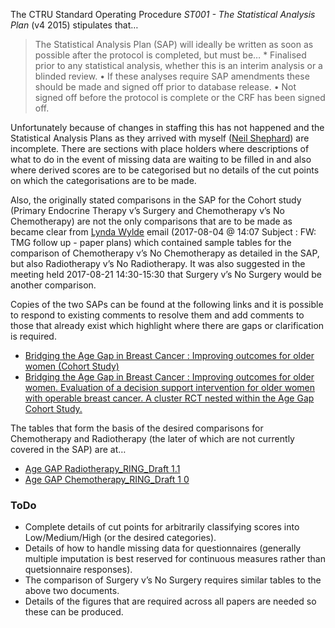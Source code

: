 The CTRU Standard Operating Procedure *ST001 - The Statistical Analysis Plan* (v4 2015) stipulates that...

> The Statistical Analysis Plan (SAP) will ideally be written as soon as possible after the protocol is completed, but must be...
> * Finalised prior to any statistical analysis, whether this is an interim analysis or a blinded review.
> • If these analyses require SAP amendments these should be made and signed off prior to database release.
> • Not signed off before the protocol is complete or the CRF has been signed off.

Unfortunately because of changes in staffing this has not happened and the Statistical Analysis Plans as they arrived with myself ([Neil Shephard](mailto:n.shephard@sheffield.ac.uk)) are incomplete.  There are sections with place holders where descriptions of what to do in the event of missing data are waiting to be filled in and also where derived scores are to be categorised but no details of the cut points on which the categorisations are to be made.

Also, the originally stated comparisons in the SAP for the Cohort study (Primary Endocrine Therapy v's Surgery and Chemotherapy v's No Chemotherapy) are not the only comparisons that are to be made as became clear from [Lynda Wylde](mailto:l.wyld@sheffield.ac.uk) email (2017-08-04 @ 14:07 Subject : FW: TMG follow up - paper plans) which contained sample tables for the comparison of Chemotherapy v's No Chemotherapy as detailed in the SAP, but also Radiotherapy v's No Radiotherapy.  It was also suggested in the meeting held 2017-08-21 14:30-15:30 that Surgery v's No Surgery would be another comparison.

Copies of the two SAPs can be found at the following links and it is possible to respond to existing comments to resolve them and add comments to those that already exist which highlight where there are gaps or clarification is required.


* [Bridging the Age Gap in Breast Cancer : Improving outcomes for older women (Cohort Study)](https://docs.google.com/a/sheffield.ac.uk/document/d/1cQHP8WJ7SLg8kKl5z68PkJBf_kAodHozT_h6Gcc0xTs/edit?usp=sharing)
* [Bridging the Age Gap in Breast Cancer : Improving outcomes for older women. Evaluation of a decision support intervention for older women with operable breast cancer. A cluster RCT nested within the Age Gap Cohort Study.](https://docs.google.com/a/sheffield.ac.uk/document/d/1YQZ7Bp9h5Wpw0z1AJ_U4XL33tK0a2krQd1y8pJJKwWo/edit?usp=sharing)

The tables that form the basis of the desired comparisons for Chemotherapy and Radiotherapy (the later of which are not currently covered in the SAP) are at...

* [Age GAP Radiotherapy_RING_Draft 1.1](https://docs.google.com/a/sheffield.ac.uk/document/d/1YO_ne-nfi4sEN-SLtcITz6g7cx9trXAAvYKEW2nii-I/edit?usp=sharing)
* [Age GAP Chemotherapy_RING_Draft 1 0](https://docs.google.com/a/sheffield.ac.uk/document/d/1MYX4ofFw3Os2WNsFdcWZW5e1v7cQBgoa43gmZyXePdI/edit?usp=sharing)

### ToDo

* Complete details of cut points for arbitrarily classifying scores into Low/Medium/High (or the desired categories).
* Details of how to handle missing data for questionnaires (generally multiple imputation is best reserved for continuous measures rather than quetsionnaire responses).
* The comparison of Surgery v's No Surgery requires similar tables to the above two documents.
* Details of the figures that are required across all papers are needed so these can be produced.
